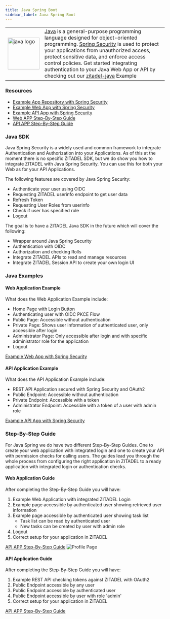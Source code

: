 ```yaml
---
title: Java Spring Boot
sidebar_label: Java Spring Boot
---
```


<table>
    <tr>
        <td width="100px">
            <img width="100px" src="/docs/img/tech/java.svg" alt="java logo"/>
        </td>
        <td>
            <a href="https://www.java.com/" target="_blank">Java</a> is a general-purpose programming language designed for object-oriented programming.
            <a href="https://spring.io/projects/spring-security/" target="_blank">Spring Security</a> is used to protect your applications from unauthorized access, protect sensitive data, and enforce access control policies.
            Get started integrating authentication to your Java Web App or API by checking out our <a href="https://github.com/zitadel/zitadel-java" target="_blank">zitadel-java</a> Example
        </td>
    </tr>
</table>


### Resources
- [Example App Repository with Spring Security](https://github.com/zitadel/zitadel-java)
- [Example Web App with Spring Security](https://github.com/zitadel/zitadel-java/tree/main/web)
- [Example API App with Spring Security](https://github.com/zitadel/zitadel-java/tree/main/api)
- [Web APP Step-By-Step Guide](/docs/examples/login/java-spring)
- [API APP Step-By-Step Guide](/docs/examples/secure-api/java-spring)

### Java SDK

Java Spring Security is a widely used and common framework to integrate Authentication and Authorization into your Applications.
As of this at the moment there is no specific ZITADEL SDK, but we do show you how to integrate ZITADEL with Java Spring Security.
You can use this for both your Web as for your API Applications.

The following features are covered by Java Spring Security:
- Authenticate your user using OIDC
- Requesting ZITADEL userinfo endpoint to get user data
- Refresh Token
- Requesting User Roles from userinfo
- Check if user has specified role
- Logout

The goal is to have a ZITADEL Java SDK in the future which will cover the following:
- Wrapper around Java Spring Security
- Authentication with OIDC
- Authorization and checking Rolls
- Integrate ZITADEL APIs to read and manage resources
- Integrate ZITADEL Session API to create your own login UI

### Java Examples

#### Web Application Example

What does the Web Application Example include:
- Home Page with Login Button
- Authenticating user with OIDC PKCE Flow
- Public Page: Accessible without authentication
- Private Page: Shows user information of authenticated user, only accessible after login
- Administrator Page: Only accessible after login and with specific administrator role for the application
- Logout

[Example Web App with Spring Security](https://github.com/zitadel/zitadel-java/web)

#### API Application Example

What does the API Application Example include:
- REST API Application secured with Spring Security and OAuth2
- Public Endpoint: Accessible without authentication
- Private Endpoint: Accessible with a token
- Administrator Endpoint: Accessible with a token of a user with admin role

[Example API App with Spring Security](https://github.com/zitadel/zitadel-java/api)

### Step-By-Step Guide

For Java Spring we do have two different Step-By-Step Guides.
One to create your web application with integrated login and one to create your API with permission checks for calling users.
The guides lead you through the whole process from configuring the right application in ZITADEL to a ready application with integrated login or authentication checks.

#### Web Application Guide

After completing the Step-By-Step Guide you will have:
1. Example Web Application with integrated ZITADEL Login
2. Example page accessible by authenticated user showing retrieved user information
3. Example page accessible by authenticated user showing task list
   - Task list can be read by authenticated user
   - New tasks can be created by user with admin role
4. Logout
5. Correct setup for your application in ZITADEL

[API APP Step-By-Step Guide](/docs/examples/login/java-spring)
![Profile Page](/img/java-spring/app-profile.png)

#### API Application Guide

After completing the Step-By-Step Guide you will have:
1. Example REST API checking tokens against ZITADEL with OAuth2
2. Public Endpoint accessible by any user
3. Public Endpoint accessible by authenticated user
4. Public Endpoint accessible by user with role 'admin'
5. Correct setup for your application in ZITADEL

[API APP Step-By-Step Guide](/docs/examples/secure-api/java-spring)